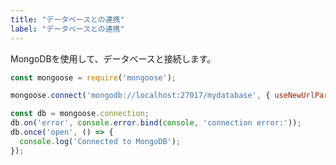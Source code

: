 ```yaml
---
title: "データベースとの連携"
label: "データベースとの連携"
---
```


MongoDBを使用して、データベースと接続します。

```javascript
const mongoose = require('mongoose');

mongoose.connect('mongodb://localhost:27017/mydatabase', { useNewUrlParser: true, useUnifiedTopology: true });

const db = mongoose.connection;
db.on('error', console.error.bind(console, 'connection error:'));
db.once('open', () => {
  console.log('Connected to MongoDB');
});
```
